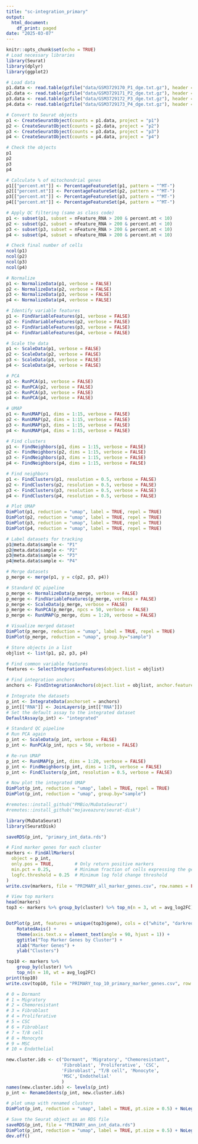 ```yaml
---
title: "sc-integration_primary"
output:
  html_document:
    df_print: paged
date: "2025-03-07"
---
```


```r
knitr::opts_chunk$set(echo = TRUE)
# Load necessary libraries
library(Seurat)
library(dplyr)
library(ggplot2)
```

```r
# Load data
p1.data <- read.table(gzfile("data/GSM3729170_P1_dge.txt.gz"), header = TRUE, row.names = 1)
p2.data <- read.table(gzfile("data/GSM3729171_P2_dge.txt.gz"), header = TRUE, row.names = 1)
p3.data <- read.table(gzfile("data/GSM3729172_P3_dge.txt.gz"), header = TRUE, row.names = 1)
p4.data <- read.table(gzfile("data/GSM3729173_P4_dge.txt.gz"), header = TRUE, row.names = 1)
```

```r
# Convert to Seurat objects
p1 <- CreateSeuratObject(counts = p1.data, project = "p1")
p2 <- CreateSeuratObject(counts = p2.data, project = "p2")
p3 <- CreateSeuratObject(counts = p3.data, project = "p3")
p4 <- CreateSeuratObject(counts = p4.data, project = "p4")

# Check the objects
p1
p2
p3
p4
```

```r
# Calculate % of mitochondrial genes
p1[["percent.mt"]] <- PercentageFeatureSet(p1, pattern = "^MT-")
p2[["percent.mt"]] <- PercentageFeatureSet(p2, pattern = "^MT-")
p3[["percent.mt"]] <- PercentageFeatureSet(p3, pattern = "^MT-")
p4[["percent.mt"]] <- PercentageFeatureSet(p4, pattern = "^MT-")

# Apply QC filtering (same as class code)
p1 <- subset(p1, subset = nFeature_RNA > 200 & percent.mt < 10)
p2 <- subset(p2, subset = nFeature_RNA > 200 & percent.mt < 10)
p3 <- subset(p3, subset = nFeature_RNA > 200 & percent.mt < 10)
p4 <- subset(p4, subset = nFeature_RNA > 200 & percent.mt < 10)

# Check final number of cells
ncol(p1)
ncol(p2)
ncol(p3)
ncol(p4)
```

```r
# Normalize
p1 <- NormalizeData(p1, verbose = FALSE)
p2 <- NormalizeData(p2, verbose = FALSE)
p3 <- NormalizeData(p3, verbose = FALSE)
p4 <- NormalizeData(p4, verbose = FALSE)

# Identify variable features
p1 <- FindVariableFeatures(p1, verbose = FALSE)
p2 <- FindVariableFeatures(p2, verbose = FALSE)
p3 <- FindVariableFeatures(p3, verbose = FALSE)
p4 <- FindVariableFeatures(p4, verbose = FALSE)

# Scale the data
p1 <- ScaleData(p1, verbose = FALSE)
p2 <- ScaleData(p2, verbose = FALSE)
p3 <- ScaleData(p3, verbose = FALSE)
p4 <- ScaleData(p4, verbose = FALSE)
```

```r
# PCA
p1 <- RunPCA(p1, verbose = FALSE)
p2 <- RunPCA(p2, verbose = FALSE)
p3 <- RunPCA(p3, verbose = FALSE)
p4 <- RunPCA(p4, verbose = FALSE)

# UMAP
p1 <- RunUMAP(p1, dims = 1:15, verbose = FALSE)
p2 <- RunUMAP(p2, dims = 1:15, verbose = FALSE)
p3 <- RunUMAP(p3, dims = 1:15, verbose = FALSE)
p4 <- RunUMAP(p4, dims = 1:15, verbose = FALSE)

# Find clusters
p1 <- FindNeighbors(p1, dims = 1:15, verbose = FALSE)
p2 <- FindNeighbors(p2, dims = 1:15, verbose = FALSE)
p3 <- FindNeighbors(p3, dims = 1:15, verbose = FALSE)
p4 <- FindNeighbors(p4, dims = 1:15, verbose = FALSE)

# Find neighbors
p1 <- FindClusters(p1, resolution = 0.5, verbose = FALSE)
p2 <- FindClusters(p2, resolution = 0.5, verbose = FALSE)
p3 <- FindClusters(p3, resolution = 0.5, verbose = FALSE)
p4 <- FindClusters(p4, resolution = 0.5, verbose = FALSE)

# Plot UMAP
DimPlot(p1, reduction = "umap", label = TRUE, repel = TRUE)
DimPlot(p2, reduction = "umap", label = TRUE, repel = TRUE)
DimPlot(p3, reduction = "umap", label = TRUE, repel = TRUE)
DimPlot(p4, reduction = "umap", label = TRUE, repel = TRUE)
```

```r
# Label datasets for tracking
p1@meta.data$sample <- "P1"
p2@meta.data$sample <- "P2"
p3@meta.data$sample <- "P3"
p4@meta.data$sample <- "P4"

# Merge datasets
p_merge <- merge(p1, y = c(p2, p3, p4))

# Standard QC pipeline
p_merge <- NormalizeData(p_merge, verbose = FALSE)
p_merge <- FindVariableFeatures(p_merge, verbose = FALSE)
p_merge <- ScaleData(p_merge, verbose = FALSE)
p_merge <- RunPCA(p_merge, npcs = 50, verbose = FALSE)
p_merge <- RunUMAP(p_merge, dims = 1:20, verbose = FALSE)

# Visualize merged dataset
DimPlot(p_merge, reduction = "umap", label = TRUE, repel = TRUE)
DimPlot(p_merge, reduction = "umap", group.by="sample")
```

```r
# Store objects in a list
objlist <- list(p1, p2, p3, p4)

# Find common variable features
features <- SelectIntegrationFeatures(object.list = objlist)

# Find integration anchors
anchors <- FindIntegrationAnchors(object.list = objlist, anchor.features = features)

# Integrate the datasets
p_int <- IntegrateData(anchorset = anchors)
p_int[["RNA"]] <- JoinLayers(p_int[["RNA"]])
# Set the default assay to the integrated dataset
DefaultAssay(p_int) <- "integrated"

```
```r
# Standard QC pipeline
# Run PCA again
p_int <- ScaleData(p_int, verbose = FALSE)
p_int <- RunPCA(p_int, npcs = 50, verbose = FALSE)

# Re-run UMAP
p_int <- RunUMAP(p_int, dims = 1:20, verbose = FALSE)
p_int <- FindNeighbors(p_int, dims = 1:20, verbose = FALSE)
p_int <- FindClusters(p_int, resolution = 0.5, verbose = FALSE)

# Now plot the integrated UMAP
DimPlot(p_int, reduction = "umap", label = TRUE, repel = TRUE)
DimPlot(p_int, reduction = "umap", group.by="sample")
```

```r
#remotes::install_github("PMBio/MuDataSeurat")
#remotes::install_github("mojaveazure/seurat-disk")
```
```r
library(MuDataSeurat)
library(SeuratDisk)

saveRDS(p_int, "primary_int_data.rds")
```
```r
# Find marker genes for each cluster
markers <- FindAllMarkers(
  object = p_int,
  only.pos = TRUE,        # Only return positive markers
  min.pct = 0.25,         # Minimum fraction of cells expressing the gene
  logfc.threshold = 0.25  # Minimum log fold change threshold
)
write.csv(markers, file = "PRIMARY_all_marker_genes.csv", row.names = FALSE)
```
```r
# View top markers
head(markers)
top3 <- markers %>% group_by(cluster) %>% top_n(n = 3, wt = avg_log2FC)


DotPlot(p_int, features = unique(top3$gene), cols = c("white", "darkred"), dot.scale = 3) +
    RotatedAxis() +
    theme(axis.text.x = element_text(angle = 90, hjust = 1)) +
    ggtitle("Top Marker Genes by Cluster") +
    xlab("Marker Genes") +
    ylab("Clusters")
```

```r
top10 <- markers %>% 
    group_by(cluster) %>% 
    top_n(n = 10, wt = avg_log2FC)
print(top10)
write.csv(top10, file = "PRIMARY_top_10_primary_marker_genes.csv", row.names = FALSE)

```

```r
# 0 = Dormant
# 1 = Migratory
# 2 = Chemoresistant
# 3 = Fibroblast
# 4 = Proliferative
# 5 = CSC
# 6 = Fibroblast
# 7 = T/B cell
# 8 = Monocyte
# 9 = MSC
# 10 = Endothelial

new.cluster.ids <- c("Dormant", 'Migratory', "Chemoresistant", 
                     'Fibroblast', 'Proliferative', 'CSC',
                     'Fibroblast', "T/B cell", 'Monocyte', 
                     'MSC','Endothelial'
                     )
names(new.cluster.ids) <- levels(p_int)
p_int <- RenameIdents(p_int, new.cluster.ids)

# plot umap with renamed clusters
DimPlot(p_int, reduction = "umap", label = TRUE, pt.size = 0.5) + NoLegend()
```
```r
# Save the Seurat object as an RDS file
saveRDS(p_int, file = "PRIMARY_ann_int_data.rds")
DimPlot(p_int, reduction = "umap", label = TRUE, pt.size = 0.5) + NoLegend()
dev.off()
```

